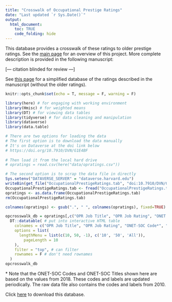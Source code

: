 ```yaml
---
title: "Crosswalk of Occupational Prestige Ratings"
date: "Last updated `r Sys.Date()`"
output: 
  html_document:
    toc: TRUE
    code_folding: hide
---
```


This database provides a crosswalk of these ratings to older prestige ratings. See the [main page](https://occupational-prestige.github.io/opratings/index.html) for an overview of this project. More complete description is provided in the following manuscript:

[--- citation blinded for review ---]
<!-- 
<font size="2">Hughes, B. T., Srivastava, S., Leszko, M., & Condon, D. M. (under review). Occupational Prestige: The Status Component of Socioeconomic Status. *Journal of Personality and Social Psychology*.</font>
ALSO!!!
in _site.yml, replace:
https://github.com/
with:
https://github.com/occupational-prestige/opratings
and:
https://psyarxiv.com
with:
https://psyarxiv.com/6qgxv/
AND DON'T FORGET TO UPDATE THE OTHER PAGES WITH THE CORRECT CITATION INFO AND LINKS.

-->


See [this page](https://occupational-prestige.github.io/opratings/opratings.html) for a simplified database of the ratings described in the manuscript (without the older ratings).

```r
knitr::opts_chunk$set(echo = T, message = F, warning = F)
```

```r
library(here) # for engaging with working environment
library(Hmisc) # for weighted means
library(DT) # for viewing data tables
library(tidyverse) # for data cleaning and manipulation
library(dataverse)
library(data.table)

# There are two options for loading the data
# The first option is to download the data manually
# It's on Dataverse at the doi link below
# https://doi.org/10.7910/DVN/G1E4BF
 
# Then load it from the local hard drive
# opratings = read.csv(here("data/opratings.csv"))

# The second option is to scrap the data file in directly
Sys.setenv("DATAVERSE_SERVER" = "dataverse.harvard.edu")
writeBin(get_file("OccupationalPrestigeRatings.tab", "doi:10.7910/DVN/G1E4BF"), "OccupationalPrestigeRatings.tab")
OccupationalPrestigeRatings.tab <- fread("OccupationalPrestigeRatings.tab", na.strings=getOption("<NA>","NA"))
opratings <- as.data.frame(OccupationalPrestigeRatings.tab)
rm(OccupationalPrestigeRatings.tab)

```

```r
colnames(opratings) <- gsub(".", " ", colnames(opratings), fixed=TRUE)

opcrosswalk_db = opratings[,c("OPR Job Title", "OPR Job Rating", "ONET SOC 2018 Code", "ONET SOC 2018 Title", "Census Code 1980", "Census Title 1980", "GSS Ratings 1989", "Census Code 2010", "Census Titles 2010", "GSS Ratings 2012")] %>%
  DT::datatable( # put into interactive HTML table
    colnames = c("OPR Job Title", "OPR Job Rating", "ONET-SOC Code*", "ONET-SOC Title*", "Census Code 1980", "Census Title 1980", "GSS Ratings 1989", "Census Code 2010", "Census Titles 2010", "GSS Ratings 2012"), #colnames
    options = list(
      lengthMenu = list(c(10, 50, -1), c('10', '50', 'All')),
        pageLength = 10
    ),
    filter = "top", # can filter
    rownames = F # don't need rownames
  )
opcrosswalk_db
```

\* Note that the ONET-SOC Codes and ONET-SOC Titles shown here are based on the values from 2018. These codes and labels are updated periodically. The raw data file also contains the codes and labels from 2010.

Click [here](https://doi.org/10.7910/DVN/G1E4BF) to download this database.
